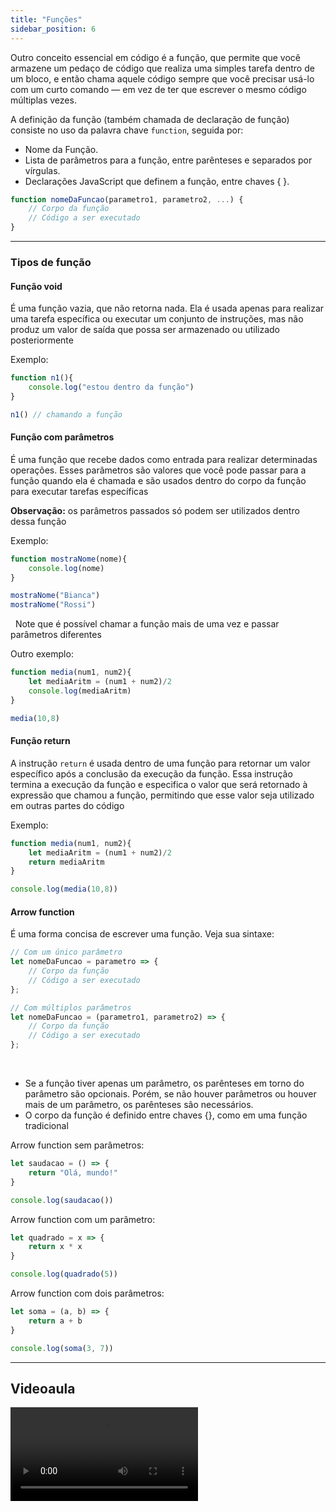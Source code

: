 ```yaml
---
title: "Funções"
sidebar_position: 6
---
```


Outro conceito essencial em código é a função, que permite que você armazene um pedaço de código que realiza uma simples tarefa dentro de um bloco, e então chama aquele código sempre que você precisar usá-lo com um curto comando — em vez de ter que escrever o mesmo código múltiplas vezes.

A definição da função (também chamada de declaração de função) consiste no uso da palavra chave `function`, seguida por:

- Nome da Função.
- Lista de parâmetros para a função, entre parênteses e separados por vírgulas.
- Declarações JavaScript que definem a função, entre chaves { }.

```javascript
function nomeDaFuncao(parametro1, parametro2, ...) {
    // Corpo da função
    // Código a ser executado
}
```

---

### Tipos de função

#### Função void

É uma função vazia, que não retorna nada. Ela é usada apenas para realizar uma tarefa específica ou executar um conjunto de instruções, mas não produz um valor de saída que possa ser armazenado ou utilizado posteriormente

Exemplo:

```javascript
function n1(){
	console.log("estou dentro da função")
}

n1() // chamando a função
```

#### Função com parâmetros

É uma função que recebe dados como entrada para realizar determinadas operações. Esses parâmetros são valores que você pode passar para a função quando ela é chamada e são usados dentro do corpo da função para executar tarefas específicas

**Observação:** os parâmetros passados só podem ser utilizados dentro dessa função

Exemplo:

```javascript
function mostraNome(nome){
	console.log(nome)
}

mostraNome("Bianca")
mostraNome("Rossi")
```

&nbsp;
Note que é possível chamar a função mais de uma vez e passar parâmetros diferentes
&nbsp;

Outro exemplo:

```javascript
function media(num1, num2){
	let mediaAritm = (num1 + num2)/2
	console.log(mediaAritm)
}

media(10,8)
```

#### Função return

A instrução `return` é usada dentro de uma função para retornar um valor específico após a conclusão da execução da função. Essa instrução termina a execução da função e especifica o valor que será retornado à expressão que chamou a função, permitindo que esse valor seja utilizado em outras partes do código

Exemplo:

```javascript
function media(num1, num2){
	let mediaAritm = (num1 + num2)/2
	return mediaAritm
}

console.log(media(10,8))
```

#### Arrow function

É uma forma concisa de escrever uma função. Veja sua sintaxe:

```javascript
// Com um único parâmetro
let nomeDaFuncao = parametro => {
    // Corpo da função
    // Código a ser executado
};

// Com múltiplos parâmetros
let nomeDaFuncao = (parametro1, parametro2) => {
    // Corpo da função
    // Código a ser executado
};
```

&nbsp;

- Se a função tiver apenas um parâmetro, os parênteses em torno do parâmetro são opcionais. Porém, se não houver parâmetros ou houver mais de um parâmetro, os parênteses são necessários.
- O corpo da função é definido entre chaves {}, como em uma função tradicional
  &nbsp;

Arrow function sem parâmetros:

```javascript
let saudacao = () => {
    return "Olá, mundo!"
}

console.log(saudacao())
```

Arrow function com um parâmetro:

```javascript
let quadrado = x => {
    return x * x
}

console.log(quadrado(5))
```

Arrow function com dois parâmetros:

```javascript
let soma = (a, b) => {
    return a + b
}

console.log(soma(3, 7))
```

---

## Videoaula

<video src="https://www.youtube.com/embed/KdmTj0xdE6M?list=PLc77ERAwzB_0-C3oGJm0y-HPBf2dWS7UL" />

---


## Quizz

```javascript
function dobro(numero) {
    return numero * 2
}

let resultado = dobro(5) + dobro(3)
console.log(resultado)
```

<Quiz
  question="1. O que será impresso no console quando este código for executado?"
  answers={["10", "12", "16", "30"]}
  correctIndex={2}
/>

```javascript
let nome = "João";

function saudacao() {
    let nome = "Maria";
    return "Olá, " + nome + "!";
}

let mensagem = saudacao();
console.log(mensagem);
```

<Quiz
  question="2. Qual é a saída do código acima?"
  answers={[
    "Olá, João!",
    "Olá, Maria!",
    "Olá, undefined!",
    "ReferenceError: nome is not defined",
  ]}
  correctIndex={1}
/>

```javascript
let saudacao = (nome) => {
    return "Olá, " + nome + "!"
}

console.log(saudacao(Carlos))
```

<Quiz
  question="3. Qual será a saída desse código?"
  answers={[
    "Olá, Carlos!",
    "undefined",
    "SyntaxError: Unexpected token =>",
    "ReferenceError: Carlos is not defined",
  ]}
  correctIndex={3}
/>
